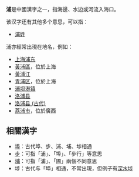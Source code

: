 {{wiktionary|浦}}

'''浦'''是中國漢字之一，指海邊、水边或河流入海口。

该汉字还有其他多个意思，可以指：
*[[浦姓|浦姓]]

浦亦經常出現在地名，例如：
* [[上海浦东|上海浦东]]
* [[黃浦區|黃浦區]]，位於上海
* [[黃浦江|黃浦江]]
* [[青浦区|青浦区]]，位於上海
* [[浦坝港镇|浦坝港镇]]
* [[洛浦县|洛浦县]]
* [[洛浦县_(古代)|洛浦县 (古代)]]
* [[荔浦市|荔浦市]]，位於廣西
==相關漢字==
* [[埠|埠]]：古代埠、步、浦、埔、埗相通
* [[步|步]]：可指「浦」、「埠」、「步行」等意思
* [[埔|埔]]：可指「浦」、「圃」兩個不同意思
* 埗：古代与「埠」相通，不常出現，但例子有[[深水埗|深水埗]]
{{Disambiguation|Cat=一字消歧义}}